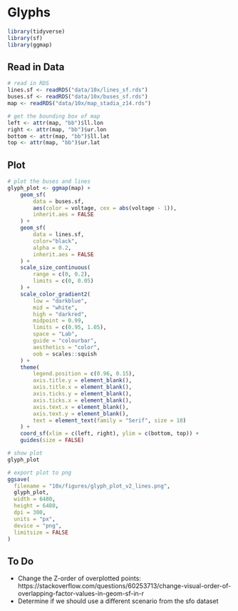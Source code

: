 
# Glyphs
```r
library(tidyverse)
library(sf)
library(ggmap)
```

## Read in Data
```r
# read in RDS
lines.sf <- readRDS("data/10x/lines_sf.rds")
buses.sf <- readRDS("data/10x/buses_sf.rds")
map <- readRDS("data/10x/map_stadia_z14.rds")

# get the bounding box of map
left <- attr(map, "bb")$ll.lon
right <- attr(map, "bb")$ur.lon
bottom <- attr(map, "bb")$ll.lat
top <- attr(map, "bb")$ur.lat
```

## Plot
```r
# plot the buses and lines
glyph_plot <- ggmap(map) +
    geom_sf(
        data = buses.sf, 
        aes(color = voltage, cex = abs(voltage - 1)),
        inherit.aes = FALSE
    ) +  
    geom_sf(
        data = lines.sf, 
        color="black", 
        alpha = 0.2, 
        inherit.aes = FALSE
    ) +
    scale_size_continuous(
        range = c(0, 0.2),
        limits = c(0, 0.05)
    ) +
    scale_color_gradient2(
        low = "darkblue",
        mid = "white",
        high = "darkred",
        midpoint = 0.99,
        limits = c(0.95, 1.05),
        space = "Lab",
        guide = "colourbar",
        aesthetics = "color",
        oob = scales::squish
    ) +
    theme(
        legend.position = c(0.96, 0.15),
        axis.title.y = element_blank(),
        axis.title.x = element_blank(),
        axis.ticks.y = element_blank(),
        axis.ticks.x = element_blank(),
        axis.text.x = element_blank(),
        axis.text.y = element_blank(),
        text = element_text(family = "Serif", size = 18)
    ) +
    coord_sf(xlim = c(left, right), ylim = c(bottom, top)) +
    guides(size = FALSE)

# show plot
glyph_plot

# export plot to png
ggsave(
  filename = "10x/figures/glyph_plot_v2_lines.png", 
  glyph_plot,
  width = 6480,
  height = 6480,
  dpi = 300,
  units = "px",
  device = "png",
  limitsize = FALSE
)
```

## To Do
- Change the Z-order of overplotted points: https://stackoverflow.com/questions/60253713/change-visual-order-of-overlapping-factor-values-in-geom-sf-in-r
- Determine if we should use a different scenario from the sfo dataset